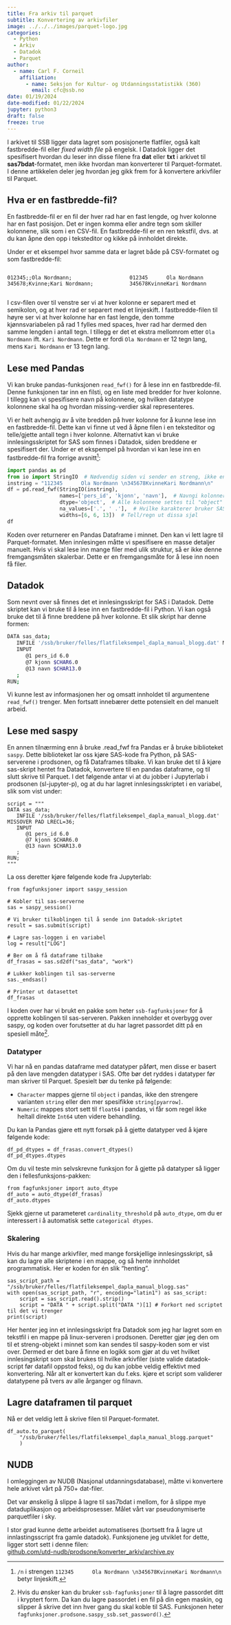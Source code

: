 ```yaml
---
title: Fra arkiv til parquet
subtitle: Konvertering av arkivfiler
image: ../../../images/parquet-logo.jpg
categories:
  - Python
  - Arkiv
  - Datadok
  - Parquet
author:
  - name: Carl F. Corneil
    affiliation:
      - name: Seksjon for Kultur- og Utdanningsstatistikk (360)
        email: cfc@ssb.no
date: 01/19/2024
date-modified: 01/22/2024
jupyter: python3
draft: false
freeze: true
---
```


I arkivet til SSB ligger data lagret som posisjonerte flatfiler, også kalt fastbredde-fil eller *fixed width file* på engelsk. I Datadok ligger det spesifisert hvordan du leser inn disse filene fra **dat** eller **txt** i arkivet til **sas7bdat**-formatet, men ikke hvordan man konverterer til Parquet-formatet. I denne artikkelen deler jeg hvordan jeg gikk frem for å konvertere arkivfiler til Parquet. 

## Hva er en fastbredde-fil?

En fastbredde-fil er en fil der hver rad har en fast lengde, og hver kolonne har en fast posisjon. Det er ingen komma eller andre tegn som skiller kolonnene, slik som i en CSV-fil. En fastbredde-fil er en ren tekstfil, dvs. at du kan åpne den opp i teksteditor og kikke på innholdet direkte.

Under er et eksempel hvor samme data er lagret både på CSV-formatet og som fastbredde-fil:

:::: {.columns}

::: {.column width="47.5%"}
```.python
012345;;Ola Nordmann;
345678;Kvinne;Kari Nordmann;
```
:::

::: {.column width="5%"}
<!-- empty column to create gap -->
:::

::: {.column width="47.5%"}
```.python
012345      Ola Nordmann 
345678KvinneKari Nordmann
```
:::

::::

I csv-filen over til venstre ser vi at hver kolonne er separert med et semikolon, og at hver rad er separert med et linjeskift. I fastbredde-filen til høyre ser vi at hver kolonne har en fast lengde, den tomme kjønnsvariabelen på rad 1 fylles med spaces, hver rad har dermed den samme lengden i antall tegn. I tillegg er det et ekstra mellomrom etter `Ola Nordmann` ift. `Kari Nordmann`. Dette er fordi `Ola Nordmann` er 12 tegn lang, mens `Kari Nordmann` er 13 tegn lang.



## Lese med Pandas

Vi kan bruke pandas-funksjonen `read_fwf()` for å lese inn en fastbredde-fil. Denne funksjonen tar inn en filsti, og en liste med bredder for hver kolonne. I tillegg kan vi spesifisere navn på kolonnene, og hvilken datatype kolonnene skal ha og hvordan missing-verdier skal representeres. 

Vi er helt avhengig av å vite bredden på hver kolonne for å kunne lese inn en fastbredde-fil. Dette kan vi finne ut ved å åpne filen i en teksteditor og telle/gjette antall tegn i hver kolonne. Alternativt kan vi bruke innlesingsskriptet for SAS som finnes i Datadok, siden breddene er spesifisert der. Under er et ekspempel på hvordan vi kan lese inn en fastbredde-fil fra forrige avsnitt^[`/n` i strengen `112345      Ola Nordmann \n345678KvinneKari Nordmann\n` betyr linjeskift.]:

```python
import pandas as pd
from io import StringIO  # Nødvendig siden vi sender en streng, ikke en filsti til .read_fwf
instring = "112345      Ola Nordmann \n345678KvinneKari Nordmann\n"
df = pd.read_fwf(StringIO(instring),
                 names=['pers_id', 'kjonn', 'navn'],  # Navngi kolonner
                 dtype='object',  # Alle kolonnene settes til "object"
                 na_values=['.', ' .'],  # Hvilke karakterer bruker SAS for tom verdi?
                 widths=[6, 6, 13])  # Tell/regn ut dissa sjøl
df
```


Koden over returnerer en Pandas Dataframe i minnet. Den kan vi lett lagre til Parquet-formatet. Men innlesingen måtte vi spesifisere en masse detaljer manuelt. Hvis vi skal lese inn mange filer med ulik struktur, så er ikke denne fremgangsmåten skalerbar. Dette er en fremgangsmåte for å lese inn noen få filer. 

## Datadok

Som nevnt over så finnes det et innlesingsskript for SAS i Datadok. Dette skriptet kan vi bruke til å lese inn en fastbredde-fil i Python. Vi kan også bruke det til å finne breddene på hver kolonne. Et slik skript har denne formen:

```.bash
DATA sas_data;
   INFILE '/ssb/bruker/felles/flatfileksempel_dapla_manual_blogg.dat' MISSOVER PAD LRECL=36;
   INPUT
      @1 pers_id 6.0
      @7 kjonn $CHAR6.0
      @13 navn $CHAR13.0
   ;
RUN;
```
Vi kunne lest av informasjonen her og omsatt innholdet til argumentene `read_fwf()` trenger. Men fortsatt innebærer dette potensielt en del manuelt arbeid. 

## Lese med saspy

En annen tilnærming enn å bruke .read_fwf fra Pandas er å bruke biblioteket `saspy`. Dette biblioteket lar oss kjøre SAS-kode fra Python, på SAS-serverene i prodsonen, og få Dataframes tilbake. Vi kan bruke det til å kjøre sas-skript hentet fra Datadok, konvertere til en pandas dataframe, og til slutt skrive til Parquet. I det følgende antar vi at du jobber i Jupyterlab i prodsonen (sl-jupyter-p), og at du har lagret innlesingsskriptet i en variabel, slik som vist under: 

```.python
script = """
DATA sas_data;
   INFILE '/ssb/bruker/felles/flatfileksempel_dapla_manual_blogg.dat' MISSOVER PAD LRECL=36;
   INPUT
      @1 pers_id 6.0
      @7 kjonn $CHAR6.0
      @13 navn $CHAR13.0
   ;
RUN;
"""
```

La oss deretter kjøre følgende kode fra Jupyterlab:

```.python
from fagfunksjoner import saspy_session

# Kobler til sas-serverne
sas = saspy_session()

# Vi bruker tilkoblingen til å sende inn Datadok-skriptet
result = sas.submit(script)

# Lagre sas-loggen i en variabel
log = result["LOG"]

# Ber om å få dataframe tilbake
df_frasas = sas.sd2df("sas_data", "work")

# Lukker koblingen til sas-serverne
sas._endsas()

# Printer ut datasettet
df_frasas
```

I koden over har vi brukt en pakke som heter `ssb-fagfunksjoner` for å opprette koblingen til sas-serveren. Pakken inneholder et overbygg over saspy, og koden over forutsetter at du har lagret passordet ditt på en spesiell måte^[Hvis du ønsker kan du bruker `ssb-fagfunksjoner` til å lagre passordet ditt i kryptert form. Da kan du lagre passordet i en fil på din egen maskin, og slipper å skrive det inn hver gang du skal koble til SAS. Funksjonen heter `fagfunksjoner.prodsone.saspy_ssb.set_password()`.].

### Datatyper

Vi har nå en pandas dataframe med datatyper påført, men disse er basert på den lave mengden datatyper i SAS. Ofte bør det ryddes i datatyper før man skriver til Parquet. Spesielt bør du tenke på følgende:

- `Character` mappes gjerne til `object` i pandas, ikke den strengere varianten `string` eller den mer spesifikke `string[pyarrow]`. 
- `Numeric` mappes stort sett til `float64` i pandas, vi får som regel ikke heltall direkte `Int64` uten videre behandling. 

Du kan la Pandas gjøre ett nytt forsøk på å gjette datatyper ved å kjøre følgende kode:

```.python
df_pd_dtypes = df_frasas.convert_dtypes()
df_pd_dtypes.dtypes
```

Om du vil teste min selvskrevne funksjon for å gjette på datatyper så ligger den i fellesfunksjons-pakken:

```.python
from fagfunksjoner import auto_dtype
df_auto = auto_dtype(df_frasas)
df_auto.dtypes
```

Sjekk gjerne ut parameteret `cardinality_threshold` på `auto_dtype`, om du er interessert i å automatisk sette `categorical dtypes`.

### Skalering

Hvis du har mange arkivfiler, med mange forskjellige innlesingsskript, så kan du lagre alle skriptene i en mappe, og så hente innholdet programmatisk. Her er koden for én slik "henting".

```.python
sas_script_path = "/ssb/bruker/felles/flatfileksempel_dapla_manual_blogg.sas"
with open(sas_script_path, "r", encoding="latin1") as sas_script:
    script = sas_script.read().strip()
    script = "DATA " + script.split("DATA ")[1] # Forkort ned scriptet til det vi trenger
print(script)
```
Her henter jeg inn et innlesingsskript fra Datadok som jeg har lagret som en tekstfil i en mappe på linux-serveren i prodsonen. Deretter gjør jeg den om til et streng-objekt i minnet som kan sendes til saspy-koden som er vist over. Dermed er det bare å finne en logikk som gjør at du vet hvilket innlesingskript som skal brukes til hvilke arkivfiler (siste valide datadok-script før datafil oppstod feks), og du kan jobbe veldig effektivt med konvertering. Når alt er konvertert kan du f.eks. kjøre et script som validerer datatypene på tvers av alle årganger og filnavn. 

## Lagre dataframen til parquet

Nå er det veldig lett å skrive filen til Parquet-formatet. 

```.python
df_auto.to_parquet(
    "/ssb/bruker/felles/flatfileksempel_dapla_manual_blogg.parquet"
    )
```

## NUDB

I omleggingen av NUDB (Nasjonal utdanningsdatabase), måtte vi konvertere hele arkivet vårt på 750+ dat-filer.

Det var ønskelig å slippe å lagre til sas7bdat i mellom, for å slippe mye dataduplikasjon og arbeidsprosesser. Målet vårt var pseudonymiserte parquetfiler i sky.

I stor grad kunne dette arbeidet automatiseres (bortsett fra å lagre ut innlastingsscript fra gamle datadok). Funksjonene jeg utviklet for dette, ligger stort sett i denne filen:  
[github.com/utd-nudb/prodsone/konverter_arkiv/archive.py](https://github.com/statisticsnorway/utd-nudb/blob/main/prodsone/konverter_arkiv/archive.py)
